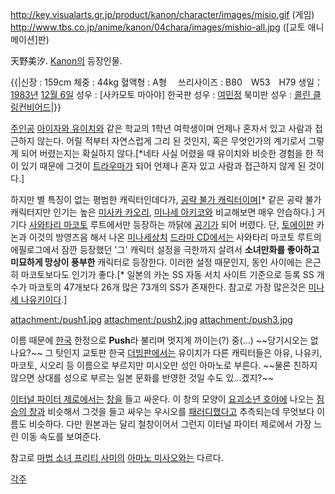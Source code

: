 http://key.visualarts.gr.jp/product/kanon/character/images/misio.gif
(게임)
http://www.tbs.co.jp/anime/kanon/04chara/images/mishio-all.jpg
([교토 애니메이션]판)

天野美汐. [[Kanon]]의 등장인물.

{{|신장 : 159cm
체중 : 44kg
혈액형 : A형　
쓰리사이즈 : B80　W53　H79
생일：[[1983년]] [[12월 6일]]
성우 : [사카모토 마아야]
한국판 성우 : [[여민정]]
북미판 성우 : [[콜린 클링컨비어드]]|}}

[[주인공]] [[아이자와 유이치]]와 같은 학교의 1학년 여학생이며 언제나 혼자서 있고 사람과 접근하지 않는다. 어릴 적부터 자연스럽게 그리 된 것인지, 혹은 무엇인가의 계기로서 그렇게 되어 버렸는지는 확실하지 않다.[*네타 사실 어렸을 때 유이치와 비슷한 경험을 한 적이 있기 때문에 그것이 [[트라우마]]가 되어 언제나 혼자 있고 사람과 접근하지 않게 된 것이다.]

하지만 별 특징이 없는 평범한 캐릭터인데다가, [[공략 불가 캐릭터]]이며[* 같은 공략 불가 캐릭터지만 인기는 높은 [[미사카 카오리]], [[미나세 아키코]]와 비교해보면 매우 안습하다.] 거기다 [[사와타리 마코토]] 루트에서만 등장하는 까닭에 [[공기]]가 되어 버렸다. 단, [[토에이]]판 카논과 이것의 방영즈음 해서 나온 [[미나세상치]] [[드라마 CD]]에서는 사와타리 마코토 루트의 에필로그에서 잠깐 등장했던 '그' 캐릭터 설정을 극한까지 살려서 '''소녀만화를 좋아하고 미묘하게 망상이 풍부한''' 캐릭터로 등장한다. 이러한 설정 때문인지, 동인 사이에는 은근히 마코토보다도 인기가 좋다.[* 일본의 카논 SS 자동 서치 사이트 기준으로 등록 SS 개수가 마코토의 47개보다 26개 많은 73개의 SS가 존재한다. 참고로 가장 많은것은 [[미나세 나유키]]이다.]

attachment:/push1.jpg
attachment:/push2.jpg
attachment:/push3.jpg

이름 때문에 [[한국]] 한정으로 '''Push'''라 불리며 멋지게 까이는(?) 중(…) ~~당기시오는 없나요?~~ 그 탓인지 교토판 한국 [[더빙]]판에서는 유이치가 다른 캐릭터들은 아유, 나유키, 마코토, 시오리 등 이름으로 부르지만 미시오만 성인 아마노로 부른다. ~~물론 친하지 않으면 상대를 성으로 부르는 일본 문화를 반영한 것일 수도 있...겠지?~~

[[이터널 파이터 제로]]에서는 [[창]]을 들고 싸운다. 이 창의 모양이 [[요괴소년 호야]]에 나오는 [[짐승의 창]]과 비슷해서 그것을 들고 싸우는 우시오를 [[패러디]]했다고 추측되는데 무엇보다 이름도 비슷하다. 다만 원본과는 달리 철창이어서 그런지 이터널 파이터 제로에서 가장 느린 이동 속도를 보여준다.

참고로 [[마법 소녀 프리티 사미]]의 [[아마노 미사오]]와는 다르다.

[[각주]]
